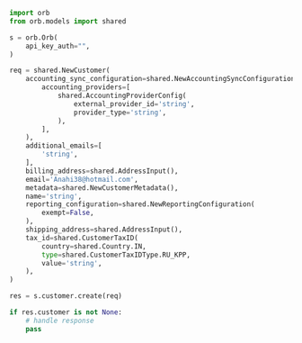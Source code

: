 ```python Create.py
import orb
from orb.models import shared

s = orb.Orb(
    api_key_auth="",
)

req = shared.NewCustomer(
    accounting_sync_configuration=shared.NewAccountingSyncConfiguration(
        accounting_providers=[
            shared.AccountingProviderConfig(
                external_provider_id='string',
                provider_type='string',
            ),
        ],
    ),
    additional_emails=[
        'string',
    ],
    billing_address=shared.AddressInput(),
    email='Anahi38@hotmail.com',
    metadata=shared.NewCustomerMetadata(),
    name='string',
    reporting_configuration=shared.NewReportingConfiguration(
        exempt=False,
    ),
    shipping_address=shared.AddressInput(),
    tax_id=shared.CustomerTaxID(
        country=shared.Country.IN,
        type=shared.CustomerTaxIDType.RU_KPP,
        value='string',
    ),
)

res = s.customer.create(req)

if res.customer is not None:
    # handle response
    pass
```
